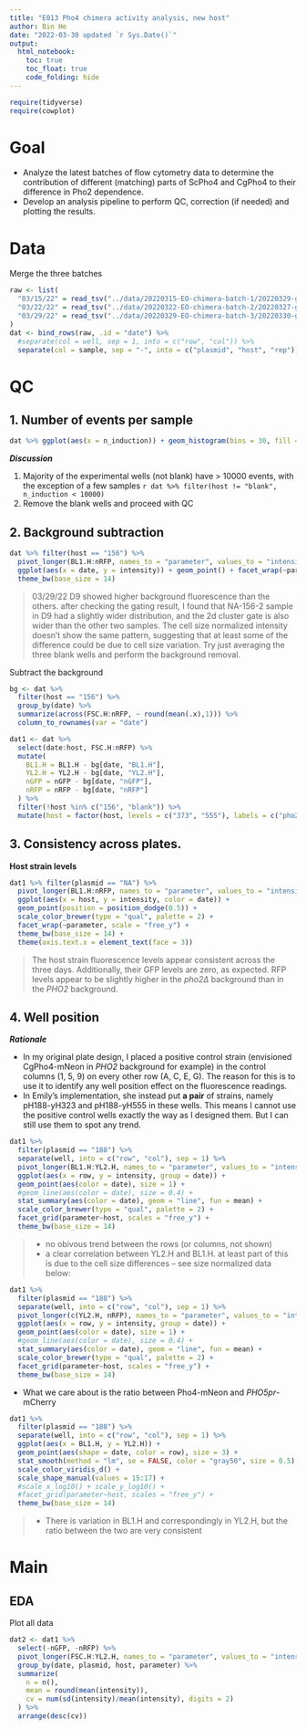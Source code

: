 ```yaml
---
title: "E013 Pho4 chimera activity analysis, new host"
author: Bin He
date: "2022-03-30 updated `r Sys.Date()`"
output: 
  html_notebook:
    toc: true
    toc_float: true
    code_folding: hide
---
```


```r
require(tidyverse)
require(cowplot)
```

# Goal
- Analyze the latest batches of flow cytometry data to determine the contribution of different (matching) parts of ScPho4 and CgPho4 to their difference in Pho2 dependence. 
- Develop an analysis pipeline to perform QC, correction (if needed) and plotting the results.

# Data
Merge the three batches
```r
raw <- list(
  "03/15/22" = read_tsv("../data/20220315-EO-chimera-batch-1/20220329-gated-median-out.txt"),
  "03/22/22" = read_tsv("../data/20220322-EO-chimera-batch-2/20220327-gated-median-out.txt"),
  "03/29/22" = read_tsv("../data/20220329-EO-chimera-batch-3/20220330-gated-median-out.txt")
)
dat <- bind_rows(raw, .id = "date") %>% 
  #separate(col = well, sep = 1, into = c("row", "col")) %>% 
  separate(col = sample, sep = "-", into = c("plasmid", "host", "rep"))
```

# QC
## 1. Number of events per sample
```r
dat %>% ggplot(aes(x = n_induction)) + geom_histogram(bins = 30, fill = "forestgreen") + facet_grid(host~date) + theme_gray(base_size = 14) #+ panel_border()
```

**_Discussion_**

1. Majority of the experimental wells (not blank) have > 10000 events, with the exception of a few samples `r dat %>% filter(host != "blank", n_induction < 10000)`
1. Remove the blank wells and proceed with QC

## 2. Background subtraction
```r
dat %>% filter(host == "156") %>% 
  pivot_longer(BL1.H:nRFP, names_to = "parameter", values_to = "intensity") %>% 
  ggplot(aes(x = date, y = intensity)) + geom_point() + facet_wrap(~parameter, scale = "free_y") +
  theme_bw(base_size = 14)
```

> 03/29/22 D9 showed higher background fluorescence than the others. after checking the gating result, I found that NA-156-2 sample in D9 had a slightly wider distribution, and the 2d cluster gate is also wider than the other two samples. The cell size normalized intensity doesn't show the same pattern, suggesting that at least some of the difference could be due to cell size variation. Try just averaging the three blank wells and perform the background removal.

Subtract the background
```r
bg <- dat %>% 
  filter(host == "156") %>% 
  group_by(date) %>% 
  summarize(across(FSC.H:nRFP, ~ round(mean(.x),1))) %>% 
  column_to_rownames(var = "date")

dat1 <- dat %>% 
  select(date:host, FSC.H:nRFP) %>%
  mutate(
    BL1.H = BL1.H - bg[date, "BL1.H"],
    YL2.H = YL2.H - bg[date, "YL2.H"],
    nGFP = nGFP - bg[date, "nGFP"],
    nRFP = nRFP - bg[date, "nRFP"]
  ) %>% 
  filter(!host %in% c("156", "blank")) %>% 
  mutate(host = factor(host, levels = c("373", "555"), labels = c("pho2∆", "PHO2")))
```

## 3. Consistency across plates.
**Host strain levels**

```r
dat1 %>% filter(plasmid == "NA") %>% 
  pivot_longer(BL1.H:nRFP, names_to = "parameter", values_to = "intensity") %>% 
  ggplot(aes(x = host, y = intensity, color = date)) + 
  geom_point(position = position_dodge(0.5)) + 
  scale_color_brewer(type = "qual", palette = 2) +
  facet_wrap(~parameter, scale = "free_y") +
  theme_bw(base_size = 14) +
  theme(axis.text.x = element_text(face = 3))
```

> The host strain fluorescence levels appear consistent across the three days. Additionally, their GFP levels are zero, as expected. RFP levels appear to be slightly higher in the _pho2∆_ background than in the _PHO2_ background.

## 4. Well position

**_Rationale_**

- In my original plate design, I placed a positive control strain (envisioned CgPho4-mNeon in _PHO2_ background for example) in the control columns (1, 5, 9) on every other row (A, C, E, G). The reason for this is to use it to identify any well position effect on the fluorescence readings.
- In Emily's implementation, she instead put **a pair** of strains, namely pH188-yH323 and pH188-yH555 in these wells. This means I cannot use the positive control wells exactly the way as I designed them. But I can still use them to spot any trend.
    
```r
dat1 %>% 
  filter(plasmid == "188") %>% 
  separate(well, into = c("row", "col"), sep = 1) %>% 
  pivot_longer(BL1.H:YL2.H, names_to = "parameter", values_to = "intensity") %>% 
  ggplot(aes(x = row, y = intensity, group = date)) + 
  geom_point(aes(color = date), size = 1) + 
  #geom_line(aes(color = date), size = 0.4) +
  stat_summary(aes(color = date), geom = "line", fun = mean) +
  scale_color_brewer(type = "qual", palette = 2) +
  facet_grid(parameter~host, scales = "free_y") +
  theme_bw(base_size = 14)
```

> - no obivous trend between the rows (or columns, not shown)
> - a clear correlation between YL2.H and BL1.H. at least part of this is due to the cell size differences -- see size normalized data below:

```r
dat1 %>% 
  filter(plasmid == "188") %>% 
  separate(well, into = c("row", "col"), sep = 1) %>% 
  pivot_longer(c(YL2.H, nRFP), names_to = "parameter", values_to = "intensity") %>% 
  ggplot(aes(x = row, y = intensity, group = date)) + 
  geom_point(aes(color = date), size = 1) + 
  #geom_line(aes(color = date), size = 0.4) +
  stat_summary(aes(color = date), geom = "line", fun = mean) +
  scale_color_brewer(type = "qual", palette = 2) +
  facet_grid(parameter~host, scales = "free_y") +
  theme_bw(base_size = 14)
```

- What we care about is the ratio between Pho4-mNeon and _PHO5pr_-mCherry

```r
dat1 %>% 
  filter(plasmid == "188") %>% 
  separate(well, into = c("row", "col"), sep = 1) %>% 
  ggplot(aes(x = BL1.H, y = YL2.H)) + 
  geom_point(aes(shape = date, color = row), size = 3) + 
  stat_smooth(method = "lm", se = FALSE, color = "gray50", size = 0.5) +
  scale_color_viridis_d() +
  scale_shape_manual(values = 15:17) +
  #scale_x_log10() + scale_y_log10() +
  #facet_grid(parameter~host, scales = "free_y") +
  theme_bw(base_size = 14)
```

> - There is variation in BL1.H and correspondingly in YL2.H, but the ratio between the two are very consistent

# Main
## EDA
Plot all data
```r
dat2 <- dat1 %>% 
  select(-nGFP, -nRFP) %>% 
  pivot_longer(FSC.H:YL2.H, names_to = "parameter", values_to = "intensity") %>% 
  group_by(date, plasmid, host, parameter) %>% 
  summarize(
    n = n(),
    mean = round(mean(intensity)),
    cv = num(sd(intensity)/mean(intensity), digits = 2)
  ) %>% 
  arrange(desc(cv))
```

